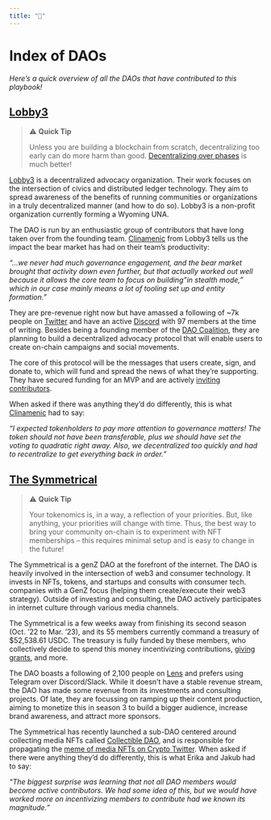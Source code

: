 ```yaml
---
title: "📕"
---
```


# Index of DAOs {-}

*Here's a quick overview of all the DAOs that have contributed to this playbook!*

## [Lobby3](https://www.lobby3.org) {-}
>⚠️ **Quick Tip**
>
>Unless you are building a blockchain from scratch, decentralizing too early can do more harm than good. [Decentralizing over phases](https://a16zcrypto.com/content/article/progressive-decentralization-crypto-product-management/) is much better!
>

[Lobby3](https://www.lobby3.org/) is a decentralized advocacy organization. Their work focuses on the intersection of civics and distributed ledger technology. They aim to spread awareness of the benefits of running communities or organizations in a truly decentralized manner (and how to do so). Lobby3 is a non-profit organization currently forming a Wyoming UNA.

The DAO is run by an enthusiastic group of contributors that have long taken over from the founding team. [Clinamenic](https://twitter.com/clinamenic) from Lobby3 tells us the impact the bear market has had on their team's productivity: 

*"…we never had much governance engagement, and the bear market brought that activity down even further, but that actually worked out well because it allows the core team to focus on building "in stealth mode," which in our case mainly means a lot of tooling set up and entity formation."*

They are pre-revenue right now but have amassed a following of ~7k people on [Twitter](https://twitter.com/Lobby3_DAO) and have an active [Discord](https://discord.gg/FbAGZswa9u) with 97 members at the time of writing. Besides being a founding member of the [DAO Coalition](https://twitter.com/daocoalition), they are planning to build a decentralized advocacy protocol that will enable users to create on-chain campaigns and social movements. 

The core of this protocol will be the messages that users create, sign, and donate to, which will fund and spread the news of what they're supporting. They have secured funding for an MVP and are actively [inviting contributors](https://www.lobby3.org/about/become-a-member).

When asked if there was anything they'd do differently, this is what [Clinamenic](https://twitter.com/clinamenic) had to say: 

*"I expected tokenholders to pay more attention to governance matters! The token should not have been transferable, plus we should have set the voting to quadratic right away. Also, we decentralized too quickly and had to recentralize to get everything back in order."*

## [The Symmetrical](https://linktr.ee/thesymmetrical) {-}
>⚠️ **Quick Tip**
>
Your tokenomics is, in a way, a reflection of your priorities. But, like anything, your priorities will change with time. Thus, the best way to bring your community on-chain is to experiment with NFT memberships -- this requires minimal setup and is easy to change in the future!
>

The Symmetrical is a genZ DAO at the forefront of the internet. The DAO is heavily involved in the intersection of web3 and consumer technology. It invests in NFTs, tokens, and startups and consults with consumer tech. companies with a GenZ focus (helping them create/execute their web3 strategy). Outside of investing and consulting, the DAO actively participates in internet culture through various media channels.

The Symmetrical is a few weeks away from finishing its second season (Oct. '22 to Mar. '23), and its 55 members currently command a treasury of $52,538.61 USDC. The treasury is fully funded by these members, who collectively decide to spend this money incentivizing contributions, [giving grants](https://symmetrical.mirror.xyz/focrvQnFpx6Zm6JFOh44v_ZtFqRQJuYcMhhVcbjsrNA), and more.

The DAO boasts a following of 2,100 people on [Lens](https://lenster.xyz/u/thesymmetrical) and prefers using Telegram over Discord/Slack. While it doesn't have a stable revenue stream, the DAO has made some revenue from its investments and consulting projects. Of late, they are focussing on ramping up their content production, aiming to monetize this in season 3 to build a bigger audience, increase brand awareness, and attract more sponsors.

The Symmetrical has recently launched a sub-DAO centered around collecting media NFTs called [Collectible DAO](https://twitter.com/CollectibleDAO), and is responsible for propagating the [meme of media NFTs on Crypto Twitter](https://twitter.com/cryptohun3y/status/1638963397365743618). When asked if there were anything they'd do differently, this is what Erika and Jakub had to say:

*"The biggest surprise was learning that not all DAO members would become active contributors. We had some idea of this, but we would have worked more on incentivizing members to contribute had we known its magnitude."*

<!--- kokonut network --->
